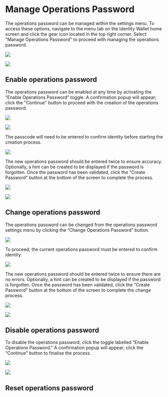 # Manage Operations Password

The operations password can be managed within the settings menu. To access these options, navigate to the menu tab on the Identity Wallet home screen and click the gear icon located in the top right corner. Select "Manage Operations Password" to proceed with managing the operations password.

![](/img/common/menu-tab.png)

![](/img/common/settings-menu.png)

## Enable operations password

The operations password can be enabled at any time by activating the “Enable Operations Password” toggle. A confirmation popup will appear; click the "Continue" button to proceed with the creation of the operations password.

![](/img/more/manage-operations-password/enable/enable-1.png)

![](/img/more/manage-operations-password/enable/enable-2.png)

The passcode will need to be entered to confirm identity before starting the creation process.

![](/img/more/manage-operations-password/enable/enable-3.png)

The new operations password should be entered twice to ensure accuracy. Optionally, a hint can be created to be displayed if the password is forgotten. Once the password has been validated, click the "Create Password" button at the bottom of the screen to complete the process.

![](/img/more/manage-operations-password/set-operations-password-1.png)

![](/img/more/manage-operations-password/set-operations-password-2.png)

## Change operations password

The operations password can be changed from the operations password settings menu by clicking the “Change Operations Password” button.

![](/img/more/manage-operations-password/operations-password-enabled.png)

To proceed, the current operations password must be entered to confirm identity.

![](/img/more/manage-operations-password/change/change-1.png)

The new operations password should be entered twice to ensure there are no errors. Optionally, a hint can be created to be displayed if the password is forgotten. Once the password has been validated, click the "Create Password" button at the bottom of the screen to complete the change process.

![](/img/more/manage-operations-password/set-operations-password-1.png)

![](/img/more/manage-operations-password/set-operations-password-2.png)

## Disable operations password

To disable the operations password, click the toggle labelled “Enable Operations Password.” A confirmation popup will appear; click the “Continue” button to finalise the process.

![](/img/more/manage-operations-password/operations-password-enabled.png)

![](/img/more/manage-operations-password/disable/disable-1.png)

## Reset operations password
